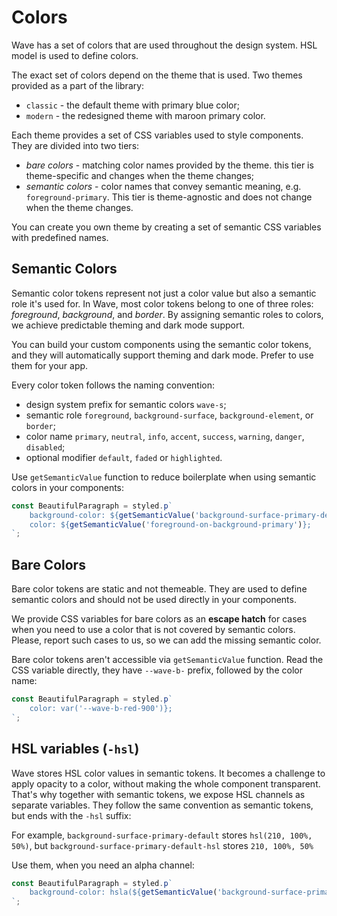 
<Meta title="Essentials/Colors" component={Colors} />

# Colors

Wave has a set of colors that are used throughout the design system. HSL model is used to define colors.

The exact set of colors depend on the theme that is used. Two themes provided as a part of the library:

-   `classic` - the default theme with primary blue color;
-   `modern` - the redesigned theme with maroon primary color.

Each theme provides a set of CSS variables used to style components. They are divided into two tiers:

-   _bare colors_ - matching color names provided by the theme. this tier is theme-specific and changes when the theme changes;
-   _semantic colors_ - color names that convey semantic meaning, e.g. `foreground-primary`. This tier is theme-agnostic and does not change when the theme changes.

You can create you own theme by creating a set of semantic CSS variables with predefined names.

## Semantic Colors

Semantic color tokens represent not just a color value but also a semantic role it's used for.
In Wave, most color tokens belong to one of three roles: _foreground_, _background_, and _border_.
By assigning semantic roles to colors, we achieve predictable theming and dark mode support.

You can build your custom components using the semantic color tokens, and they will automatically support theming and dark mode.
Prefer to use them for your app.

Every color token follows the naming convention:

-   design system prefix for semantic colors `wave-s`;
-   semantic role `foreground`, `background-surface`, `background-element`, or `border`;
-   color name `primary`, `neutral`, `info`, `accent`, `success`, `warning`, `danger`, `disabled`;
-   optional modifier `default`, `faded` or `highlighted`.

Use `getSemanticValue` function to reduce boilerplate when using semantic colors in your components:

```ts
const BeautifulParagraph = styled.p`
    background-color: ${getSemanticValue('background-surface-primary-default')};
    color: ${getSemanticValue('foreground-on-background-primary')};
`;
```

<CssVariablesTable tokens={SemanticColors} tier="s" />

## Bare Colors

Bare color tokens are static and not themeable. They are used to define semantic colors and should not be used directly in your components.

We provide CSS variables for bare colors as an **escape hatch** for cases when you need to use a color that is not covered by semantic colors.
Please, report such cases to us, so we can add the missing semantic color.

Bare color tokens aren't accessible via `getSemanticValue` function. Read the CSS variable directly, they have `--wave-b-` prefix, followed by the color name:

```ts
const BeautifulParagraph = styled.p`
    color: var('--wave-b-red-900')};
`;
```

<CssVariablesTable tokens={Colors} tier="b" />

## HSL variables (`-hsl`)

Wave stores HSL color values in semantic tokens. It becomes a challenge to apply opacity to a color, without making the whole component transparent.
That's why together with semantic tokens, we expose HSL channels as separate variables. They follow the same convention as semantic tokens, but ends with the `-hsl` suffix:

For example, `background-surface-primary-default` stores `hsl(210, 100%, 50%)`, but `background-surface-primary-default-hsl` stores `210, 100%, 50%`

Use them, when you need an alpha channel:

```ts
const BeautifulParagraph = styled.p`
    background-color: hsla(${getSemanticValue('background-surface-primary-default-hsl')}, 0.5);
`;
```
